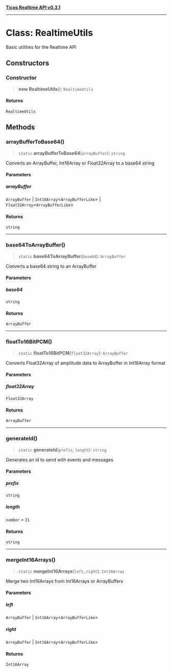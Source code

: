 [**Ticos Realtime API v0.3.1**](../index.mdx)

***

# Class: RealtimeUtils

Basic utilities for the Realtime API

## Constructors

### Constructor

> **new RealtimeUtils**(): `RealtimeUtils`

#### Returns

`RealtimeUtils`

## Methods

### arrayBufferToBase64()

> `static` **arrayBufferToBase64**(`arrayBuffer`): `string`

Converts an ArrayBuffer, Int16Array or Float32Array to a base64 string

#### Parameters

##### arrayBuffer

`ArrayBuffer` | `Int16Array`\<`ArrayBufferLike`\> | `Float32Array`\<`ArrayBufferLike`\>

#### Returns

`string`

***

### base64ToArrayBuffer()

> `static` **base64ToArrayBuffer**(`base64`): `ArrayBuffer`

Converts a base64 string to an ArrayBuffer

#### Parameters

##### base64

`string`

#### Returns

`ArrayBuffer`

***

### floatTo16BitPCM()

> `static` **floatTo16BitPCM**(`float32Array`): `ArrayBuffer`

Converts Float32Array of amplitude data to ArrayBuffer in Int16Array format

#### Parameters

##### float32Array

`Float32Array`

#### Returns

`ArrayBuffer`

***

### generateId()

> `static` **generateId**(`prefix`, `length`): `string`

Generates an id to send with events and messages

#### Parameters

##### prefix

`string`

##### length

`number` = `21`

#### Returns

`string`

***

### mergeInt16Arrays()

> `static` **mergeInt16Arrays**(`left`, `right`): `Int16Array`

Merge two Int16Arrays from Int16Arrays or ArrayBuffers

#### Parameters

##### left

`ArrayBuffer` | `Int16Array`\<`ArrayBufferLike`\>

##### right

`ArrayBuffer` | `Int16Array`\<`ArrayBufferLike`\>

#### Returns

`Int16Array`
